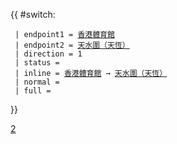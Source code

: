 {{ #switch: {{{format|}}}
  | endpoint1 = [[香港體育館]]
  | endpoint2 = [[天恆邨公共運輸交匯處|天水圍（天恆）]]
  | direction = 1
  | status = {{HK Bus Status|紅館}}
  | inline = [[香港體育館]] → [[天恆邨公共運輸交匯處|天水圍（天恆）]]
  | normal =
  | full =
}}<noinclude>[[Category:九龍巴士路線模板|2]]</noinclude>